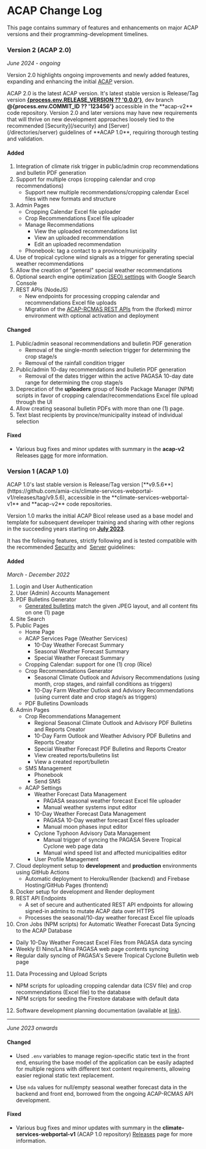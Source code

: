 
# ACAP Change Log

This page contains summary of features and enhancements on major ACAP versions and their programming-development timelines.

<Steps>

### Version 2 (ACAP 2.0)

_June 2024 - ongoing_

Version 2.0 highlights ongoing improvements and newly added features, expanding and enhancing the initial [ACAP](#version-1-acap-10) version.

<Callout type="info" emoji="ℹ️">
ACAP 2.0 is the latest ACAP version. It's latest stable version is Release/Tag version <b><a href={process.env.RELEASE_PAGE}><u>{process.env.RELEASE_VERSION ?? '0.0.0'}</u></a></b>, dev branch <b>@{process.env.COMMIT_ID ?? '123456'}</b> accessible in the **acap-v2** code repository.
</Callout>

<Callout>
Version 2.0 and later versions may have new requirements that will thrive on new development approaches loosely tied to the recommended [Security](/security) and [Server](/directories/server) guidelines of **ACAP 1.0**, requiring thorough testing and validation.
</Callout>

<br />

<div className="text-semibold text-sm text-slate-500 no-underline">

#### Added

1. Integration of climate risk trigger in public/admin crop recommendations and bulletin PDF generation
2. Support for multiple crops (cropping calendar and crop recommendations)
   - Support new multiple recommendations/cropping calendar Excel files with new formats and structure
3. Admin Pages
   - Cropping Calendar Excel file uploader
   - Crop Recommendations Excel file uploader
   - Manage Recommendations
      - View the uploaded recommendations list
      - View an uploaded recommendation
      - Edit an uploaded recommendation
   - Phonebook: tag a contact to a province/municipality
4. Use of tropical cyclone wind signals as a trigger for generating special weather recommendations
5. Allow the creation of "general" special weather recommendations
6. Optional search engine optimization [(SEO) settings](/post-installation/google-search) with Google Search Console
7. REST APIs (NodeJS)
   - New endpoints for processing cropping calendar and recommendations Excel file uploads
   - Migration of the [ACAP-RCMAS REST APIs](/post-installation/acap-rcmas-api) from the (forked) mirror environment with optional activation and deployment

#### Changed

1. Public/admin seasonal recommendations and bulletin PDF generation
   - Removal of the single-month selection trigger for determining the crop stage/s
   - Removal of the rainfall condition trigger
2. Public/admin 10-day recommendations and bulletin PDF generation
   - Removal of the dates trigger within the active PAGASA 10-day date range for determining the crop stage/s
3. Deprecation of the **uploaders** group of Node Package Manager (NPM) scripts in favor of cropping calendar/recommendations Excel file upload through the UI
4. Allow creating seasonal bulletin PDFs with more than one (1) page.
5. Text blast recipients by province/municipality instead of individual selection

#### Fixed

- Various bug fixes and minor updates with summary in the **acap-v2** Releases [page](https://github.com/amia-cis/acap-v2/releases) for more information.
</div>

### Version 1 (ACAP 1.0)

<Callout type="info" emoji="ℹ️">
ACAP 1.0's last stable version is Release/Tag version [**v9.5.6**](https://github.com/amia-cis/climate-services-webportal-v1/releases/tag/v9.5.6), accessible in the **climate-services-webportal-v1** and **acap-v2** code repositories.
</Callout>

Version 1.0 marks the initial ACAP Bicol release used as a base model and template for subsequent developer training and sharing with other regions in the succeeding years starting on [**July 2023**](https://uplbfi.org/?p=2097).

It has the following features, strictly following and is tested compatible with the recommended [Security](/security) and  [Server](/directories/server) guidelines:

<div className="text-semibold text-sm text-slate-500 no-underline">

#### Added

_March - December 2022_

1. Login and User Authentication
2. User (Admin) Accounts Management
3. PDF Bulletins Generator
   - [Generated bulletins](/articles/pdf-development) match the given JPEG layout, and all content fits on one (1) page
4. Site Search
5. Public Pages
   - Home Page
   - ACAP Services Page (Weather Services)
      - 10-Day Weather Forecast Summary
      - Seasonal Weather Forecast Summary
      - Special Weather Forecast Summary
   - Cropping Calendar: support for one (1) crop (Rice)
   - Crop Recommendations Generator
      - Seasonal Climate Outlook and Advisory Recommendations (using month, crop stages, and rainfall conditions as triggers)
      - 10-Day Farm Weather Outlook and Advisory Recommendations (using current date and crop stage/s as triggers)
   - PDF Bulletins Downloads
6. Admin Pages
   - Crop Recommendations Management
      - Regional Seasonal Climate Outlook and Advisory PDF Bulletins and Reports Creator
      - 10-Day Farm Outlook and Weather Advisory PDF Bulletins and Reports Creator
      - Special Weather Forecast PDF Bulletins and Reports Creator
      - View created reports/bulletins list
      - View a created report/bulletin
   - SMS Management
      - Phonebook
      - Send SMS
   - ACAP Settings
      - Weather Forecast Data Management
         - PAGASA seasonal weather forecast Excel file uploader
         - Manual weather systems input editor
      - 10-Day Weather Forecast Data Management
         - PAGASA 10-Day weather forecast Excel files uploader
         - Manual moon phases input editor
      - Cyclone Typhoon Advisory Data Management
         - Manual trigger of syncing the PAGASA Severe Tropical Cyclone web page data
         - Manual wind speed list and affected municipalities editor
      - User Profile Management
7. Cloud deployment setup to **development** and **production** environments using GitHub Actions
   - Automatic deployment to Heroku/Render (backend) and Firebase Hosting/GitHub Pages (frontend)
8. Docker setup for development and Render deployment
9. REST API Endpoints
   - A set of secure and authenticated REST API endpoints for allowing signed-in admins to mutate ACAP data over HTTPS
   - Processes the seasonal/10-day weather forecast Excel file uploads
10. Cron Jobs (NPM scripts) for Automatic Weather Forecast Data Syncing to the ACAP Database
   - Daily 10-Day Weather Forecast Excel Files from PAGASA data syncing
   - Weekly El Nino/La Nina PAGASA web page contents syncing
   - Regular daily syncing of PAGASA's Severe Tropical Cyclone Bulletin web page
11. Data Processing and Upload Scripts
   - NPM scripts for uploading cropping calendar data (CSV file) and crop recommendations (Excel file) to the database
   - NPM scripts for seeding the Firestore database with default data
12. Software development planning documentation (available at [link](https://github.com/amia-cis/acap-v2/tree/dev/docs)).


---

_June 2023 onwards_

#### Changed

- Used `.env` variables to manage region-specific static text in the front end, ensuring the base model of the application can be easily adapted for multiple regions with different text content requirements, allowing easier regional static text replacement.

- Use `nda` values for null/empty seasonal weather forecast data in the backend and front end, borrowed from the ongoing ACAP-RCMAS API development.

#### Fixed

- Various bug fixes and minor updates with summary in the **climate-services-webportal-v1** (ACAP 1.0 repository) [Releases](https://github.com/amia-cis/climate-services-webportal-v1/releases) page for more information.

</div>

</Steps>
